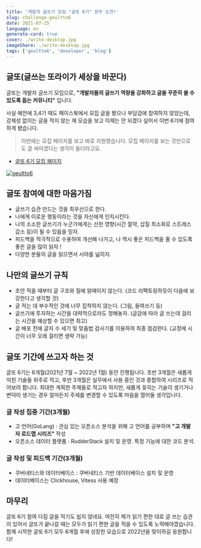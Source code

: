 ```yaml
---
title: '개발자 글쓰기 모임 "글또 6기" 완주 도전!'
slug: challenge-geultto6
date: 2021-07-25
language: en
generate-card: true
cover: ./write-desktop.jpg
imageShare: ./write-desktop.jpg
tags: ['geultto6', 'developer', 'blog']
---
```


## 글또(글쓰는 또라이가 세상을 바꾼다)

글또는 개발자 글쓰기 모임으로, **"개발자들의 글쓰기 역량을 강화하고 글을 꾸준히 쓸 수 있도록 돕는 커뮤니티"** 입니다.

사실 예전에 3,4기 때도 페이스북에서 모집 글을 봤으나 부담감에 참여하지 않았는데, 강제성 없이는 글을 적지 않는 제 모습을 보고 이제는 안 되겠다 싶어서 이번 6기에 참여하게 됐습니다.

> 이번에는 모집 페이지를 보고 바로 지원했습니다. 모집 페이지를 보는 것만으로도 글 써야겠다는 생각이 들더라고요.

- [글또 6기 모집 페이지](http://bit.ly/geultto-6h)

[![geultto6](./geultto6.png)](https://www.facebook.com/groups/geultto/permalink/1208926559576855/)

## 글또 참여에 대한 마음가짐

- 글쓰기 습관 만드는 것을 최우선으로 한다.
- 나에게 이로운 행동이라는 것을 자신에게 인지시킨다.
- 나의 소소한 글쓰기가 누군가에게는 선한 영향(시간 절약, 삽질 최소화로 스트레스 감소 등)이 될 수 있음을 믿자.
- 피드백을 적극적으로 수용하여 개선해 나가고, 나 역시 좋은 피드백을 줄 수 있도록 좋은 글을 많이 읽자 !
- 다양한 분들의 글을 읽으면서 시야를 넓히자.

## 나만의 글쓰기 규칙

- 초안 적을 때부터 글 구조와 질에 얽매이지 않는다. (코드 리팩토링하듯이 다음에 보강한다고 생각할 것)
- 글 적는 데 부수적인 것에 너무 집착하지 않는다. (그림, 들여쓰기 등)
- 글쓰기에 투자하는 시간을 대략적으로라도 정해놓자. (글감에 따라 글 쓰는데 걸리는 시간을 예상할 수 있으면 최고)
- 글 배포 전에 글자 수 세기 및 맞춤법 검사기를 이용하여 최종 점검한다. (교정에 시간이 너무 오래 걸리면 생략 가능)

## 글또 기간에 쓰고자 하는 것

글또 6기는 6개월(2021년 7월 ~ 2022년 1월) 동안 진행됩니다.
초반 3개월은 새롭게 익힌 기술들 위주로 적고, 후반 3개월은 실무에서 사용 중인 것과 종합하여 시리즈로 적어보려 합니다.
최대한 계획한 주제들로 적고자 하지만, 새롭게 꽂히는 기술이 생기거나 변덕이 생기는 경우 얼마든지 주제를 변경할 수 있도록 마음을 열어둘 생각입니다.

### 글 작성 집중 기간(3개월)

- 고 언어(GoLang) : 관심 있는 오픈소스 분석을 위해 고 언어를 공부하며 **"고 개발자 로드맵 시리즈"** 작성
- 오픈소스 데이터 플랫폼 : RudderStack 설치 및 운영. 특정 기능에 대한 코드 분석.

### 글 작성 및 피드백 기간(3개월)

- 쿠버네티스와 데이터베이스 : 쿠버네티스 기반 데이터베이스 설치 및 운영
- 데이터베이스는 Clickhouse, Vitess 사용 예정

## 마무리

글또 6기 참여 다짐 글을 적기도 쉽지 않네요.
여전히 제가 읽기 편한 대로 글 쓰는 습관이 있어서 글또가 끝나갈 때는 모두가 읽기 편한 글을 적을 수 있도록 노력해야겠습니다.
함께 시작한 글또 6기 모두 6개월 후에 성장한 모습으로 2022년을 맞이하길 응원합니다!
